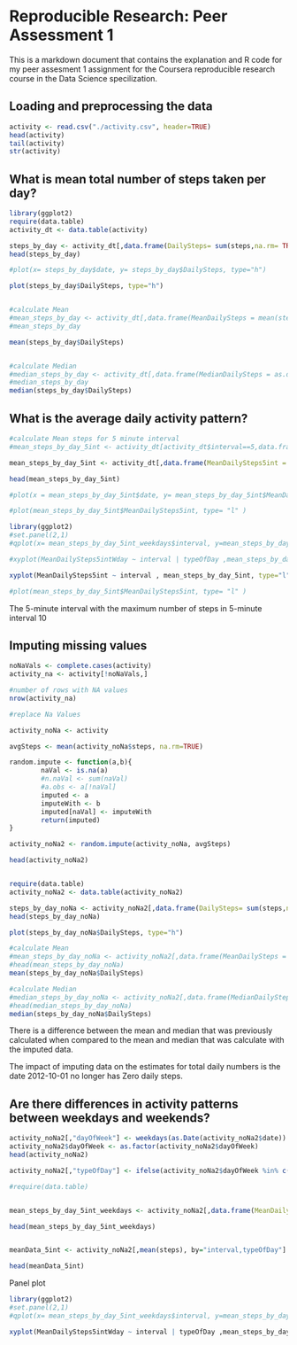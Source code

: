 
Reproducible Research: Peer Assessment 1
========================================================
This is a markdown document that contains the explanation and R code for my peer assesment 1 assignment for the
Coursera reproducible research course in the Data Science specilization.


## Loading and preprocessing the data

```r
activity <- read.csv("./activity.csv", header=TRUE)
head(activity)
tail(activity)
str(activity)
```

## What is mean total number of steps taken per day?

```r
library(ggplot2)
require(data.table)
activity_dt <- data.table(activity)

steps_by_day <- activity_dt[,data.frame(DailySteps= sum(steps,na.rm= TRUE)), by=date]
head(steps_by_day)

#plot(x= steps_by_day$date, y= steps_by_day$DailySteps, type="h")

plot(steps_by_day$DailySteps, type="h")


#calculate Mean
#mean_steps_by_day <- activity_dt[,data.frame(MeanDailySteps = mean(steps,na.rm= TRUE)), by=date]
#mean_steps_by_day

mean(steps_by_day$DailySteps)


#calculate Median
#median_steps_by_day <- activity_dt[,data.frame(MedianDailySteps = as.double(median(steps,na.rm= TRUE))), by=date]
#median_steps_by_day
median(steps_by_day$DailySteps)

```

## What is the average daily activity pattern?

```r
#calculate Mean steps for 5 minute interval
#mean_steps_by_day_5int <- activity_dt[activity_dt$interval==5,data.frame(MeanDailySteps5int = mean(steps,na.rm= TRUE)), by=date]

mean_steps_by_day_5int <- activity_dt[,data.frame(MeanDailySteps5int = mean(steps,na.rm= TRUE)), by="date,interval"]

head(mean_steps_by_day_5int)

#plot(x = mean_steps_by_day_5int$date, y= mean_steps_by_day_5int$MeanDailySteps5int, type= "l" )

#plot(mean_steps_by_day_5int$MeanDailySteps5int, type= "l" )

```

```r
library(ggplot2)
#set.panel(2,1)
#qplot(x= mean_steps_by_day_5int_weekdays$interval, y=mean_steps_by_day_5int_weekdays$MeanDailySteps5intWday, group = mean_steps_by_day_5int_weekdays$typeOfDay, type = "l")

#xyplot(MeanDailySteps5intWday ~ interval | typeOfDay ,mean_steps_by_day_5int_weekdays, type="l", layout(1,2))

xyplot(MeanDailySteps5int ~ interval , mean_steps_by_day_5int, type="l")

#plot(mean_steps_by_day_5int$MeanDailySteps5int, type= "l" )

```



The 5-minute interval with the maximum number of steps in 5-minute interval 10

## Imputing missing values

```r

noNaVals <- complete.cases(activity)
activity_na <- activity[!noNaVals,]

#number of rows with NA values
nrow(activity_na)

#replace Na Values

activity_noNa <- activity

avgSteps <- mean(activity_noNa$steps, na.rm=TRUE)

random.impute <- function(a,b){
        naVal <- is.na(a)
        #n.naVal <- sum(naVal)
        #a.obs <- a[!naVal]
        imputed <- a
        imputeWith <- b
        imputed[naVal] <- imputeWith
        return(imputed)
}

activity_noNa2 <- random.impute(activity_noNa, avgSteps)

head(activity_noNa2)


require(data.table)
activity_noNa2 <- data.table(activity_noNa2)

steps_by_day_noNa <- activity_noNa2[,data.frame(DailySteps= sum(steps,na.rm= TRUE)), by=date]
head(steps_by_day_noNa)

plot(steps_by_day_noNa$DailySteps, type="h")

#calculate Mean
#mean_steps_by_day_noNa <- activity_noNa2[,data.frame(MeanDailySteps = mean(steps,na.rm= TRUE)), by=date]
#head(mean_steps_by_day_noNa)
mean(steps_by_day_noNa$DailySteps)

#calculate Median
#median_steps_by_day_noNa <- activity_noNa2[,data.frame(MedianDailySteps = as.double(median(steps,na.rm= TRUE))), by=date]
#head(median_steps_by_day_noNa)
median(steps_by_day_noNa$DailySteps)


```
There is a difference between the mean and median that was previously calculated when compared to the mean and median that was calculate with the imputed data.

The impact of imputing data on the estimates for total daily numbers is the date 2012-10-01 no longer has Zero daily steps.


## Are there differences in activity patterns between weekdays and weekends?

```r

activity_noNa2[,"dayOfWeek"] <- weekdays(as.Date(activity_noNa2$date))
activity_noNa2$dayOfWeek <- as.factor(activity_noNa2$dayOfWeek)
head(activity_noNa2)

activity_noNa2[,"typeOfDay"] <- ifelse(activity_noNa2$dayOfWeek %in% c("Saturday","Sunday"), "Weekend", "Weekday")

#require(data.table)


mean_steps_by_day_5int_weekdays <- activity_noNa2[,data.frame(MeanDailySteps5intWday = mean(steps,na.rm= TRUE)), by="interval,typeOfDay"]

head(mean_steps_by_day_5int_weekdays)


meanData_5int <- activity_noNa2[,mean(steps), by="interval,typeOfDay"]

head(meanData_5int)

```
Panel plot

```r
library(ggplot2)
#set.panel(2,1)
#qplot(x= mean_steps_by_day_5int_weekdays$interval, y=mean_steps_by_day_5int_weekdays$MeanDailySteps5intWday, group = mean_steps_by_day_5int_weekdays$typeOfDay, type = "l")

xyplot(MeanDailySteps5intWday ~ interval | typeOfDay ,mean_steps_by_day_5int_weekdays, type="l", layout(1,2))

```